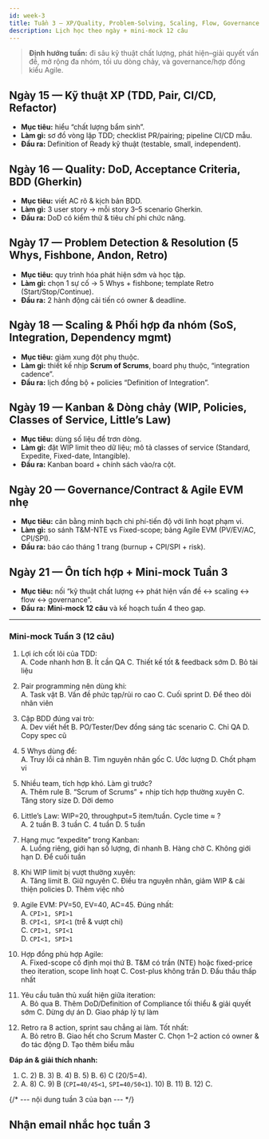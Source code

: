 ```yaml
---
id: week-3
title: Tuần 3 — XP/Quality, Problem-Solving, Scaling, Flow, Governance (Ngày 15–21)
description: Lịch học theo ngày + mini-mock 12 câu
---
```


> **Định hướng tuần:** đi sâu kỹ thuật chất lượng, phát hiện–giải quyết vấn đề, mở rộng đa nhóm, tối ưu dòng chảy, và governance/hợp đồng kiểu Agile.

## Ngày 15 — Kỹ thuật XP (TDD, Pair, CI/CD, Refactor)
- **Mục tiêu:** hiểu “chất lượng bẩm sinh”.
- **Làm gì:** sơ đồ vòng lặp TDD; checklist PR/pairing; pipeline CI/CD mẫu.
- **Đầu ra:** Definition of Ready kỹ thuật (testable, small, independent).

## Ngày 16 — Quality: DoD, Acceptance Criteria, BDD (Gherkin)
- **Mục tiêu:** viết AC rõ & kịch bản BDD.
- **Làm gì:** 3 user story → mỗi story 3–5 scenario Gherkin.
- **Đầu ra:** DoD có kiểm thử & tiêu chí phi chức năng.

## Ngày 17 — Problem Detection & Resolution (5 Whys, Fishbone, Andon, Retro)
- **Mục tiêu:** quy trình hóa phát hiện sớm và học tập.
- **Làm gì:** chọn 1 sự cố → 5 Whys + fishbone; template Retro (Start/Stop/Continue).
- **Đầu ra:** 2 hành động cải tiến có owner & deadline.

## Ngày 18 — Scaling & Phối hợp đa nhóm (SoS, Integration, Dependency mgmt)
- **Mục tiêu:** giảm xung đột phụ thuộc.
- **Làm gì:** thiết kế nhịp **Scrum of Scrums**, board phụ thuộc, “integration cadence”.
- **Đầu ra:** lịch đồng bộ + policies “Definition of Integration”.

## Ngày 19 — Kanban & Dòng chảy (WIP, Policies, Classes of Service, Little’s Law)
- **Mục tiêu:** dùng số liệu để trơn dòng.
- **Làm gì:** đặt WIP limit theo dữ liệu; mô tả classes of service (Standard, Expedite, Fixed-date, Intangible).
- **Đầu ra:** Kanban board + chính sách vào/ra cột.

## Ngày 20 — Governance/Contract & Agile EVM nhẹ
- **Mục tiêu:** cân bằng minh bạch chi phí-tiến độ với linh hoạt phạm vi.
- **Làm gì:** so sánh T&M-NTE vs Fixed-scope; bảng Agile EVM (PV/EV/AC, CPI/SPI).
- **Đầu ra:** báo cáo tháng 1 trang (burnup + CPI/SPI + risk).

## Ngày 21 — Ôn tích hợp + Mini-mock Tuần 3
- **Mục tiêu:** nối “kỹ thuật chất lượng ↔ phát hiện vấn đề ↔ scaling ↔ flow ↔ governance”.
- **Đầu ra:** **Mini-mock 12 câu** và kế hoạch tuần 4 theo gap.

---

### Mini-mock Tuần 3 (12 câu)

1) Lợi ích cốt lõi của TDD:  
A. Code nhanh hơn  B. Ít cần QA  C. Thiết kế tốt & feedback sớm  D. Bỏ tài liệu

2) Pair programming nên dùng khi:  
A. Task vặt  B. Vấn đề phức tạp/rủi ro cao  C. Cuối sprint  D. Để theo dõi nhân viên

3) Cặp BDD đúng vai trò:  
A. Dev viết hết  B. PO/Tester/Dev đồng sáng tác scenario  C. Chỉ QA  D. Copy spec cũ

4) 5 Whys dùng để:  
A. Truy lỗi cá nhân  B. Tìm nguyên nhân gốc  C. Ước lượng  D. Chốt phạm vi

5) Nhiều team, tích hợp khó. Làm gì trước?  
A. Thêm rule  B. “Scrum of Scrums” + nhịp tích hợp thường xuyên  C. Tăng story size  D. Dời demo

6) Little’s Law: WIP=20, throughput=5 item/tuần. Cycle time ≈ ?  
A. 2 tuần  B. 3 tuần  C. 4 tuần  D. 5 tuần

7) Hạng mục “expedite” trong Kanban:  
A. Luồng riêng, giới hạn số lượng, đi nhanh  B. Hàng chờ  C. Không giới hạn  D. Để cuối tuần

8) Khi WIP limit bị vượt thường xuyên:  
A. Tăng limit  B. Giữ nguyên  C. Điều tra nguyên nhân, giảm WIP & cải thiện policies  D. Thêm việc nhỏ

9) Agile EVM: PV=50, EV=40, AC=45. Đúng nhất:  
A. `CPI>1, SPI>1`  
B. `CPI<1, SPI<1` (trễ & vượt chi)  
C. `CPI>1, SPI<1`  
D. `CPI<1, SPI>1`

10) Hợp đồng phù hợp Agile:  
A. Fixed-scope cố định mọi thứ  B. T&M có trần (NTE) hoặc fixed-price theo iteration, scope linh hoạt  C. Cost-plus không trần  D. Đấu thầu thấp nhất

11) Yêu cầu tuân thủ xuất hiện giữa iteration:  
A. Bỏ qua  B. Thêm DoD/Definition of Compliance tối thiểu & giải quyết sớm  C. Dừng dự án  D. Giao pháp lý tự làm

12) Retro ra 8 action, sprint sau chẳng ai làm. Tốt nhất:  
A. Bỏ retro  B. Giao hết cho Scrum Master  C. Chọn 1–2 action có owner & đo tác động  D. Tạo thêm biểu mẫu

**Đáp án & giải thích nhanh:**  
1) C. 2) B. 3) B. 4) B. 5) B. 6) C (20/5=4).  
7) A. 8) C. 9) B (`CPI=40/45<1`, `SPI=40/50<1`). 10) B. 11) B. 12) C.




{/* --- nội dung tuần 3 của bạn --- */}

## Nhận email nhắc học tuần 3
<Subscribe source="week-3" />